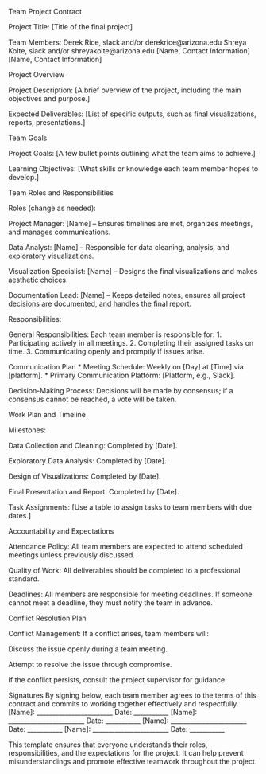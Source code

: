 

Team Project Contract

Project Title: [Title of the final project]

Team Members:
Derek Rice, slack and/or derekrice@arizona.edu
Shreya Kolte, slack and/or shreyakolte@arizona.edu
[Name, Contact Information]
[Name, Contact Information]

Project Overview

Project Description: [A brief overview of the project, including the main objectives and purpose.]

Expected Deliverables: [List of specific outputs, such as final visualizations, reports, presentations.]

Team Goals

Project Goals: [A few bullet points outlining what the team aims to achieve.]

Learning Objectives: [What skills or knowledge each team member hopes to develop.]

Team Roles and Responsibilities

Roles (change as needed):

Project Manager: [Name] – Ensures timelines are met, organizes meetings, and manages communications.

Data Analyst: [Name] – Responsible for data cleaning, analysis, and exploratory visualizations.

Visualization Specialist: [Name] – Designs the final visualizations and makes aesthetic choices.

Documentation Lead: [Name] – Keeps detailed notes, ensures all project decisions are documented, and handles the final report.

Responsibilities:

General Responsibilities: Each team member is responsible for:
1. Participating actively in all meetings.
2. Completing their assigned tasks on time.
3. Communicating openly and promptly if issues arise.

Communication Plan
* Meeting Schedule: Weekly on [Day] at [Time] via [platform].
* Primary Communication Platform: [Platform, e.g., Slack].

Decision-Making Process: Decisions will be made by consensus; if a consensus cannot be reached, a vote will be taken.

Work Plan and Timeline

Milestones:

Data Collection and Cleaning: Completed by [Date].

Exploratory Data Analysis: Completed by [Date].

Design of Visualizations: Completed by [Date].

Final Presentation and Report: Completed by [Date].

Task Assignments: [Use a table to assign tasks to team members with due dates.]

Accountability and Expectations

Attendance Policy: All team members are expected to attend scheduled meetings unless previously discussed.

Quality of Work: All deliverables should be completed to a professional standard.

Deadlines: All members are responsible for meeting deadlines. If someone cannot meet a deadline, they must notify the team in advance.

Conflict Resolution Plan

Conflict Management: If a conflict arises, team members will:

Discuss the issue openly during a team meeting.

Attempt to resolve the issue through compromise.

If the conflict persists, consult the project supervisor for guidance.

Signatures
By signing below, each team member agrees to the terms of this contract and commits to working together effectively and respectfully.
[Name]: ________________________ Date: ___________
[Name]: ________________________ Date: ___________
[Name]: ________________________ Date: ___________
[Name]: ________________________ Date: ___________

This template ensures that everyone understands their roles, responsibilities, and the expectations for the project. It can help prevent misunderstandings and promote effective teamwork throughout the project.
